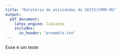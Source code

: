 ```yaml
---
title: "Relatório de atividades do SEFIS/CRMV-MG"
output:
  pdf_document:
    latex_engine: lualatex
    includes:
      in_header: "preamble.tex"
---
```

    
Esse é um teste